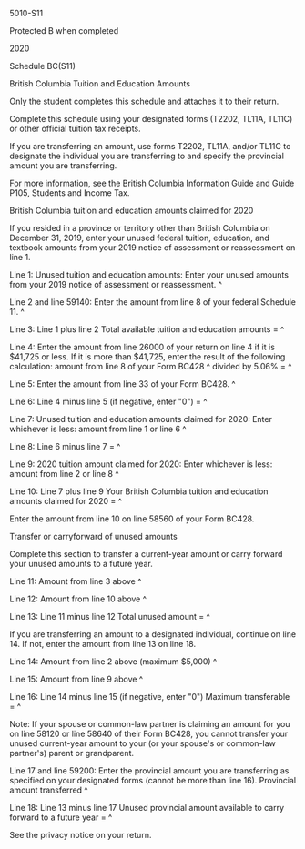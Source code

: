 ﻿5010-S11 
 
Protected B when completed 
 
2020 
 
Schedule BC(S11) 
 
British Columbia Tuition and Education Amounts 
 
Only the student completes this schedule and attaches it to their return. 
 
Complete this schedule using your designated forms (T2202, TL11A, TL11C) or 
other official tuition tax receipts. 
 
If you are transferring an amount, use forms T2202, TL11A, and/or TL11C to 
designate the individual you are transferring to and specify the provincial 
amount you are transferring. 
 
For more information, see the British Columbia Information Guide and Guide 
P105, Students and Income Tax. 
 
British Columbia tuition and education amounts claimed for 2020 
 
If you resided in a province or territory other than British Columbia on 
December 31, 2019, enter your unused federal tuition, education, and textbook 
amounts from your 2019 notice of assessment or reassessment on line 1. 
 
Line 1: Unused tuition and education amounts: Enter your unused amounts from 
your 2019 notice of assessment or reassessment. ^
 
Line 2 and line 59140: Enter the amount from line 8 of your federal Schedule 
11. ^
 
Line 3: Line 1 plus line 2 Total available tuition and education amounts = ^
 
Line 4: Enter the amount from line 26000 of your return on line 4 if it is 
$41,725 or less. If it is more than $41,725, enter the result of the 
following calculation: amount from line 8 of your Form BC428 ^
divided by 5.06% = ^
 
Line 5: Enter the amount from line 33 of your Form BC428. ^
 
Line 6: Line 4 minus line 5 (if negative, enter "0") = ^
 
Line 7: Unused tuition and education amounts claimed for 2020: Enter 
whichever is less: amount from line 1 or line 6 ^
 
Line 8: Line 6 minus line 7 = ^
 
Line 9: 2020 tuition amount claimed for 2020: Enter whichever is less: amount 
from line 2 or line 8 ^
 
Line 10: Line 7 plus line 9 Your British Columbia tuition and education 
amounts claimed for 2020 = ^
 
Enter the amount from line 10 on line 58560 of your Form BC428. 
 
Transfer or carryforward of unused amounts 
 
Complete this section to transfer a current-year amount or carry forward your 
unused amounts to a future year. 
 
Line 11: Amount from line 3 above ^
 
Line 12: Amount from line 10 above ^
 
Line 13: Line 11 minus line 12 Total unused amount = ^
 
If you are transferring an amount to a designated individual, continue on 
line 14. If not, enter the amount from line 13 on line 18. 
 
Line 14: Amount from line 2 above (maximum $5,000) ^
 
Line 15: Amount from line 9 above ^
 
Line 16: Line 14 minus line 15 (if negative, enter "0") Maximum transferable 
= ^
 
Note: 
If your spouse or common-law partner is claiming an amount for you on line 
58120 or line 58640 of their Form BC428, you cannot transfer your unused 
current-year amount to your (or your spouse's or common-law partner's) parent 
or grandparent. 
 
Line 17 and line 59200: Enter the provincial amount you are transferring as 
specified on your designated forms (cannot be more than line 16). Provincial 
amount transferred ^
 
Line 18: Line 13 minus line 17 Unused provincial amount available to carry 
forward to a future year = ^
 
See the privacy notice on your return.

 




